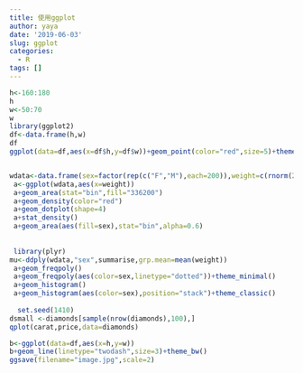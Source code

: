 ```yaml
---
title: 使用ggplot
author: yaya
date: '2019-06-03'
slug: ggplot
categories:
  - R
tags: []
---
```

```r
h<-160:180
h
w<-50:70
w
library(ggplot2)
df<-data.frame(h,w)
df
ggplot(data=df,aes(x=df$h,y=df$w))+geom_point(color="red",size=5)+theme_bw()+geom_line(color="blue")


wdata<-data.frame(sex=factor(rep(c("F","M"),each=200)),weight=c(rnorm(200,55),rnorm(200,58)))
 a<-ggplot(wdata,aes(x=weight))
 a+geom_area(stat="bin",fill="336200")
 a+geom_density(color="red")
 a+geom_dotplot(shape=4)
 a+stat_density()
 a+geom_area(aes(fill=sex),stat="bin",alpha=0.6)
 
 
 library(plyr)
mu<-ddply(wdata,"sex",summarise,grp.mean=mean(weight)) 
 a+geom_freqpoly()
 a+geom_freqpoly(aes(color=sex,linetype="dotted"))+theme_minimal()
 a+geom_histogram()
 a+geom_histogram(aes(color=sex),position="stack")+theme_classic()
 
  set.seed(1410)
dsmall <-diamonds[sample(nrow(diamonds),100),]
qplot(carat,price,data=diamonds)

b<-ggplot(data=df,aes(x=h,y=w))
b+geom_line(linetype="twodash",size=3)+theme_bw()
ggsave(filename="image.jpg",scale=2)


```

